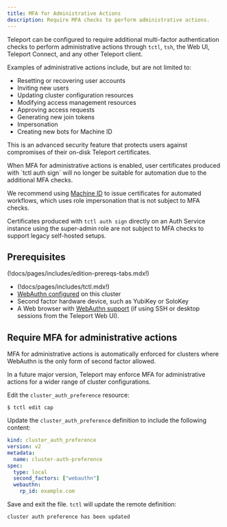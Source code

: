 ```yaml
---
title: MFA for Administrative Actions
description: Require MFA checks to perform administrative actions.
---
```


Teleport can be configured to require additional multi-factor authentication
checks to perform administrative actions through `tctl`, `tsh`, the Web UI,
Teleport Connect, and any other Teleport client.

Examples of administrative actions include, but are not limited to:

- Resetting or recovering user accounts
- Inviting new users
- Updating cluster configuration resources
- Modifying access management resources
- Approving access requests
- Generating new join tokens
- Impersonation
- Creating new bots for Machine ID

This is an advanced security feature that protects users against compromises of
their on-disk Teleport certificates.

<Notice type="warning">
  When MFA for administrative actions is enabled, user certificates produced
  with `tctl auth sign` will no longer be suitable for automation due to the
  additional MFA checks.

  We recommend using [Machine ID](../../../enroll-resources/machine-id/getting-started.mdx) to
  issue certificates for automated workflows, which uses role impersonation
  that is not subject to MFA checks.

  Certificates produced with `tctl auth sign` directly on an Auth Service
  instance using the super-admin role are not subject to MFA checks to support
  legacy self-hosted setups.
</Notice>

## Prerequisites

(!docs/pages/includes/edition-prereqs-tabs.mdx!)

- (!docs/pages/includes/tctl.mdx!)
- [WebAuthn configured](webauthn.mdx) on this cluster
- Second factor hardware device, such as YubiKey or SoloKey
- A Web browser with [WebAuthn support](
  https://developers.yubico.com/WebAuthn/WebAuthn_Browser_Support/) (if using
  SSH or desktop sessions from the Teleport Web UI).

## Require MFA for administrative actions

MFA for administrative actions is automatically enforced for clusters where
WebAuthn is the only form of second factor allowed.

<Notice type="note">
  In a future major version, Teleport may enforce MFA for administrative actions
  for a wider range of cluster configurations.
</Notice>

Edit the `cluster_auth_preference` resource:

```code
$ tctl edit cap
```

Update the `cluster_auth_preference` definition to include the following content:

```yaml
kind: cluster_auth_preference
version: v2
metadata:
  name: cluster-auth-preference
spec:
  type: local
  second_factors: ["webauthn"]
  webauthn:
    rp_id: example.com
```

Save and exit the file. `tctl` will update the remote definition:

```text
cluster auth preference has been updated
```

